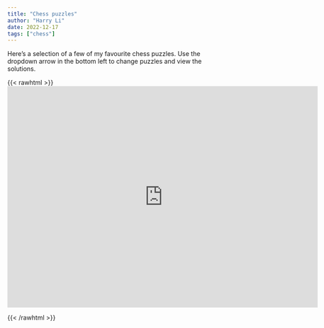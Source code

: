 ```yaml
---
title: "Chess puzzles"
author: "Harry Li"
date: 2022-12-17
tags: ["chess"]
---
```


Here's a selection of a few of my favourite chess puzzles. Use the dropdown arrow in the bottom left to change puzzles and view the solutions.

{{< rawhtml >}}
  <div>
<iframe width=700 height=500 src="https://lichess.org/study/embed/NEYA9yeD/L9gCED8M" frameborder=0></iframe>
  </div>
{{< /rawhtml >}}